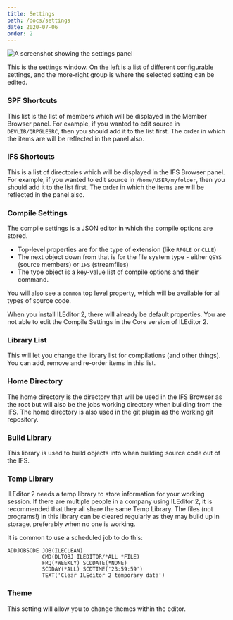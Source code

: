 ```yaml
---
title: Settings
path: /docs/settings
date: 2020-07-06
order: 2
---
```


![A screenshot showing the settings panel](./settings.png)

This is the settings window. On the left is a list of different configurable settings, and the more-right group is where the selected setting can be edited.

### SPF Shortcuts

This list is the list of members which will be displayed in the Member Browser panel. For example, if you wanted to edit source in `DEVLIB/QRPGLESRC`, then you should add it to the list first. The order in which the items are will be reflected in the panel also.

### IFS Shortcuts

This is a list of directories which will be displayed in the IFS Browser panel. For example, if you wanted to edit source in `/home/USER/myfolder`, then you should add it to the list first. The order in which the items are will be reflected in the panel also.

### Compile Settings

The compile settings is a JSON editor in which the compile options are stored.

- Top-level properties are for the type of extension (like `RPGLE` or `CLLE`)
- The next object down from that is for the file system type - either `QSYS` (source members) or `IFS` (streamfiles)
- The type object is a key-value list of compile options and their command.

You will also see a `common` top level property, which will be available for all types of source code.

When you install ILEditor 2, there will already be default properties. You are not able to edit the Compile Settings in the Core version of ILEditor 2.

### Library List

This will let you change the library list for compilations (and other things). You can add, remove and re-order items in this list.

### Home Directory

The home directory is the directory that will be used in the IFS Browser as the root but will also be the jobs working directory when building from the IFS. The home directory is also used in the git plugin as the working git repository.

### Build Library

This library is used to build objects into when building source code out of the IFS.

### Temp Library

ILEditor 2 needs a temp library to store information for your working session. If there are multiple people in a company using ILEditor 2, it is recommended that they all share the same Temp Library. The files (not programs!) in this library can be cleared regularly as they may build up in storage, preferably when no one is working.

It is common to use a scheduled job to do this:

```
ADDJOBSCDE JOB(ILECLEAN) 
           CMD(DLTOBJ ILEDITOR/*ALL *FILE) 
           FRQ(*WEEKLY) SCDDATE(*NONE) 
           SCDDAY(*ALL) SCDTIME('23:59:59') 
           TEXT('Clear ILEditor 2 temporary data')
```

### Theme

This setting will allow you to change themes within the editor.
